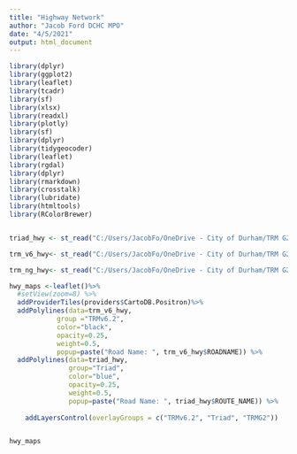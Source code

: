 ```yaml
---
title: "Highway Network"
author: "Jacob Ford DCHC MPO"
date: "4/5/2021"
output: html_document
---
```



```r
library(dplyr)
library(ggplot2)
library(leaflet)
library(tcadr)
library(sf)
library(xlsx)
library(readxl)
library(plotly)
library(sf)
library(dplyr)
library(tidygeocoder)
library(leaflet)
library(rgdal)
library(dplyr)
library(rmarkdown)
library(crosstalk)
library(lubridate)
library(htmltools)
library(RColorBrewer)


triad_hwy <- st_read("C:/Users/JacobFo/OneDrive - City of Durham/TRM G2/Alamance Expansion/Triad Model/TriadModel/MasterLnFiles/TriadHwy_Lines.shp")

trm_v6_hwy<- st_read("C:/Users/JacobFo/OneDrive - City of Durham/TRM G2/Alamance Expansion/Triad Model/TriadModel/MasterLnFiles/TRM_v6_hwy.shp")

trm_ng_hwy<- st_read("C:/Users/JacobFo/OneDrive - City of Durham/TRM G2/Alamance Expansion/Triad Model/TriadModel/MasterLnFiles/TRM_NG_HWY.shp")


```
```r
hwy_maps <-leaflet()%>%
  #setView(zoom=8) %>%
  addProviderTiles(providers$CartoDB.Positron)%>%
  addPolylines(data=trm_v6_hwy,
            group ="TRMv6.2",
            color="black",
            opacity=0.25,
            weight=0.5,
            popup=paste("Road Name: ", trm_v6_hwy$ROADNAME)) %>%
  addPolylines(data=triad_hwy,
               group="Triad",
               color="blue",
               opacity=0.25,
               weight=0.5,
               popup=paste("Road Name: ", triad_hwy$ROUTE_NAME)) %>%
  
    addLayersControl(overlayGroups = c("TRMv6.2", "Triad", "TRMG2"))


hwy_maps
```


